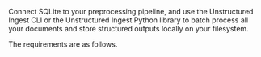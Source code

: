 Connect SQLite to your preprocessing pipeline, and use the Unstructured Ingest CLI or the Unstructured Ingest Python library to batch process all your documents and store structured outputs locally on your filesystem.

The requirements are as follows. 


<SharedSQLite />
<SharedSQLiteCLIAPI />